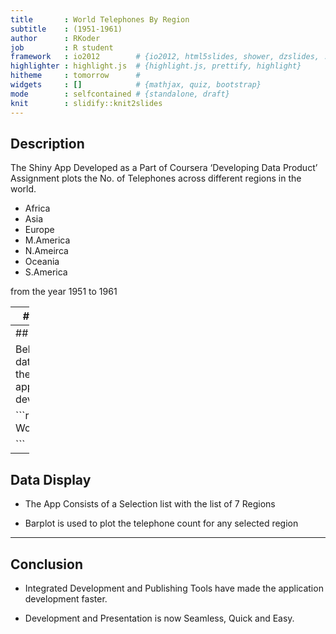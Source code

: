 ```yaml
---
title       : World Telephones By Region
subtitle    : (1951-1961)
author      : RKoder
job         : R student
framework   : io2012        # {io2012, html5slides, shower, dzslides, ...}
highlighter : highlight.js  # {highlight.js, prettify, highlight}
hitheme     : tomorrow      #
widgets     : []            # {mathjax, quiz, bootstrap}
mode        : selfcontained # {standalone, draft}
knit        : slidify::knit2slides
---
```


## Description

The Shiny App Developed as a Part of Coursera 'Developing Data Product' Assignment plots the No. of Telephones across different regions in the world.

- Africa
- Asia
- Europe
- M.America
- N.Ameirca
- Oceania
- S.America

from the year 1951 to 1961

---
## Details

The Dataset used is the Preloaded R Dataset "World Telephones".

The Dataset Contains Region-wise Telephone Count from the year 1951 to 1961

---
## Example

Below is the data used for the application development.

```r

WorldPhones

```

---
## Data Display 

- The App Consists of a Selection list with the list of 7 Regions

- Barplot is used to plot the telephone count for any selected region

---
## Conclusion

- Integrated Development and Publishing Tools have made the application development faster.

- Development and Presentation is now Seamless, Quick and Easy.

